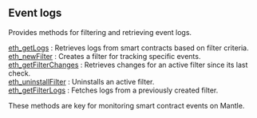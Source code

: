 
## Event logs

Provides methods for filtering and retrieving event logs.

[eth_getLogs](/mantle-api/eventlogs/eth_getLogs) : Retrieves logs from smart contracts based on filter criteria. \
[eth_newFilter](/mantle-api/eventlogs/eth_newFilter) : Creates a filter for tracking specific events.  \
[eth_getFilterChanges](/mantle-api/eventlogs/eth_getFilterChanges) : Retrieves changes for an active filter since its last check. \
[eth_uninstallFilter](/mantle-api/eventlogs/eth_uninstallFilter) : Uninstalls an active filter.  \
[eth_getFilterLogs](/mantle-api/eventlogs/eth_getFilterLogs) : Fetches logs from a previously created filter.

These methods are key for monitoring smart contract events on Mantle.

<Space h={16} />
<GetStarted />
